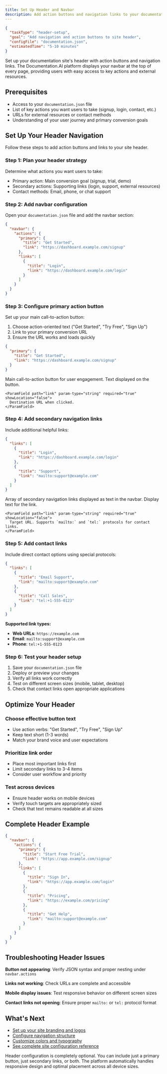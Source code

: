 ```yaml
---
title: Set Up Header and Navbar
description: Add action buttons and navigation links to your documentation site's header to guide users to key actions and resources.
---
```


```json
{
  "taskType": "header-setup",
  "goal": "Add navigation and action buttons to site header",
  "configFile": "documentation.json",
  "estimatedTime": "5-10 minutes"
}
```

Set up your documentation site's header with action buttons and navigation links. The Documentation.AI platform displays your navbar at the top of every page, providing users with easy access to key actions and external resources.

## Prerequisites

- Access to your `documentation.json` file
- List of key actions you want users to take (signup, login, contact, etc.)
- URLs for external resources or contact methods
- Understanding of your user journey and primary conversion goals

## Set Up Your Header Navigation

Follow these steps to add action buttons and links to your site header.

### Step 1: Plan your header strategy

Determine what actions you want users to take:
- Primary action: Main conversion goal (signup, trial, demo)
- Secondary actions: Supporting links (login, support, external resources)
- Contact methods: Email, phone, or chat support

### Step 2: Add navbar configuration

Open your `documentation.json` file and add the navbar section:

```json
{
  "navbar": {
    "actions": {
      "primary": {
        "title": "Get Started",
        "link": "https://dashboard.example.com/signup"
      },
      "links": [
        {
          "title": "Login", 
          "link": "https://dashboard.example.com/login"
        }
      ]
    }
  }
}
```

### Step 3: Configure primary action button

Set up your main call-to-action button:

1. Choose action-oriented text ("Get Started", "Try Free", "Sign Up")
2. Link to your primary conversion URL
3. Ensure the URL works and loads quickly

```json
{
  "primary": {
    "title": "Get Started",
    "link": "https://dashboard.example.com/signup"
  }
}
```

<ParamField path="primary" param-type="object" required="false" showLocation="false">
  Main call-to-action button for user engagement.
  
  <Expandable title="Button Configuration" defaultOpen="false">
    <ParamField path="title" param-type="string" required="true" showLocation="false">
      Text displayed on the button.
    </ParamField>
    
    <ParamField path="link" param-type="string" required="true" showLocation="false">
      Destination URL when clicked.
    </ParamField>
  </Expandable>
</ParamField>

### Step 4: Add secondary navigation links

Include additional helpful links:

```json
{
  "links": [
    {
      "title": "Login",
      "link": "https://dashboard.example.com/login"
    },
    {
      "title": "Support",
      "link": "mailto:support@example.com"
    }
  ]
}
```

<ParamField path="links" param-type="array" required="false" showLocation="false">
  Array of secondary navigation links displayed as text in the navbar.
  
  <Expandable title="Link Configuration" defaultOpen="false">
    <ParamField path="title" param-type="string" required="true" showLocation="false">
      Display text for the link.
    </ParamField>
    
    <ParamField path="link" param-type="string" required="true" showLocation="false">
      Target URL. Supports `mailto:` and `tel:` protocols for contact links.
    </ParamField>
  </Expandable>
</ParamField>

### Step 5: Add contact links

Include direct contact options using special protocols:

```json
{
  "links": [
    {
      "title": "Email Support",
      "link": "mailto:support@example.com"
    },
    {
      "title": "Call Sales",
      "link": "tel:+1-555-0123"
    }
  ]
}
```

**Supported link types:**
- **Web URLs**: `https://example.com` 
- **Email**: `mailto:support@example.com`
- **Phone**: `tel:+1-555-0123`

### Step 6: Test your header setup

1. Save your `documentation.json` file
2. Deploy or preview your changes
3. Verify all links work correctly
4. Test on different screen sizes (mobile, tablet, desktop)
5. Check that contact links open appropriate applications

## Optimize Your Header

### Choose effective button text
- Use action verbs: "Get Started", "Try Free", "Sign Up"
- Keep text short (1-3 words)
- Match your brand voice and user expectations

### Prioritize link order
- Place most important links first
- Limit secondary links to 3-4 items
- Consider user workflow and priority

### Test across devices
- Ensure header works on mobile devices
- Verify touch targets are appropriately sized
- Check that text remains readable at all sizes

## Complete Header Example

```json
{
  "navbar": {
    "actions": {
      "primary": {
        "title": "Start Free Trial",
        "link": "https://app.example.com/signup"
      },
      "links": [
        {
          "title": "Sign In",
          "link": "https://app.example.com/login"
        },
        {
          "title": "Pricing",
          "link": "https://example.com/pricing"
        },
        {
          "title": "Get Help",
          "link": "mailto:support@example.com"
        }
      ]
    }
  }
}
```

## Troubleshooting Header Issues

**Button not appearing**: Verify JSON syntax and proper nesting under `navbar.actions`

**Links not working**: Check URLs are complete and accessible

**Mobile display issues**: Test responsive behavior on different screen sizes

**Contact links not opening**: Ensure proper `mailto:` or `tel:` protocol format

## What's Next

- [Set up your site branding and logos](branding)
- [Configure navigation structure](navigation-and-sidebar)
- [Customize colors and typography](colors-and-typography)
- [See complete site configuration reference](site-configuration)

<Callout>
Header configuration is completely optional. You can include just a primary button, just secondary links, or both. The platform automatically handles responsive design and optimal placement across all device sizes.
</Callout>
